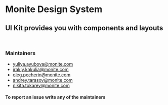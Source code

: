 
<Meta title="Welcome" />

# Monite Design System

## UI Kit provides you with components and layouts
<br/>

### Maintainers
* yuliya.ayubova@monite.com
* irakly.kakulia@monite.com
* oleg.pecherin@monite.com
* andrey.tarasov@monite.com
* nikita.tokarev@monite.com

#### To report an issue write any of the maintainers

